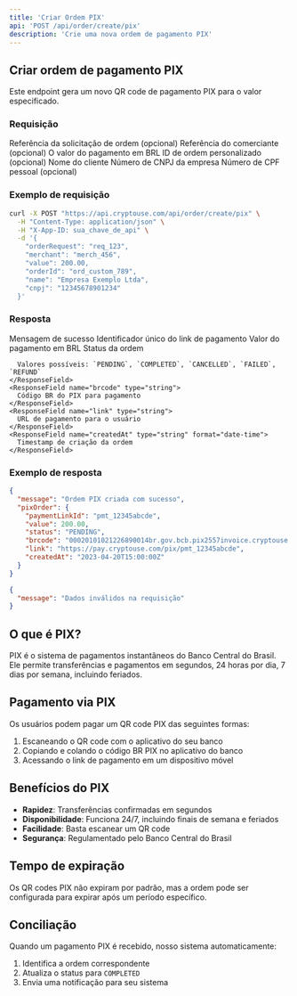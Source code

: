 ```yaml
---
title: 'Criar Ordem PIX'
api: 'POST /api/order/create/pix'
description: 'Crie uma nova ordem de pagamento PIX'
---
```


## Criar ordem de pagamento PIX

Este endpoint gera um novo QR code de pagamento PIX para o valor especificado.

### Requisição

<ParamField body="orderRequest" type="string">
  Referência da solicitação de ordem (opcional)
</ParamField>

<ParamField body="merchant" type="string">
  Referência do comerciante (opcional)
</ParamField>

<ParamField body="value" type="number" required>
  O valor do pagamento em BRL
</ParamField>

<ParamField body="orderId" type="string">
  ID de ordem personalizado (opcional)
</ParamField>

<ParamField body="name" type="string" required>
  Nome do cliente
</ParamField>

<ParamField body="cnpj" type="string">
  Número de CNPJ da empresa
</ParamField>

<ParamField body="cpf" type="string">
  Número de CPF pessoal (opcional)
</ParamField>

### Exemplo de requisição

```bash
curl -X POST "https://api.cryptouse.com/api/order/create/pix" \
  -H "Content-Type: application/json" \
  -H "X-App-ID: sua_chave_de_api" \
  -d '{
    "orderRequest": "req_123",
    "merchant": "merch_456",
    "value": 200.00,
    "orderId": "ord_custom_789",
    "name": "Empresa Exemplo Ltda",
    "cnpj": "12345678901234"
  }'
```

### Resposta

<ResponseField name="message" type="string">
  Mensagem de sucesso
</ResponseField>

<ResponseField name="pixOrder" type="object">
  <Expandable title="Propriedades">
    <ResponseField name="paymentLinkId" type="string">
      Identificador único do link de pagamento
    </ResponseField>
    <ResponseField name="value" type="number">
      Valor do pagamento em BRL
    </ResponseField>
    <ResponseField name="status" type="string">
      Status da ordem
      
      Valores possíveis: `PENDING`, `COMPLETED`, `CANCELLED`, `FAILED`, `REFUND`
    </ResponseField>
    <ResponseField name="brcode" type="string">
      Código BR do PIX para pagamento
    </ResponseField>
    <ResponseField name="link" type="string">
      URL de pagamento para o usuário
    </ResponseField>
    <ResponseField name="createdAt" type="string" format="date-time">
      Timestamp de criação da ordem
    </ResponseField>
  </Expandable>
</ResponseField>

### Exemplo de resposta

<CodeGroup>

```json Sucesso (200)
{
  "message": "Ordem PIX criada com sucesso",
  "pixOrder": {
    "paymentLinkId": "pmt_12345abcde",
    "value": 200.00,
    "status": "PENDING",
    "brcode": "00020101021226890014br.gov.bcb.pix2557invoice.cryptouse.com/pmt_12345abcde5204000053039865802BR5913Empresa PIX6008Sao Paulo62290525pmt_12345abcde1234567890123640230A",
    "link": "https://pay.cryptouse.com/pix/pmt_12345abcde",
    "createdAt": "2023-04-20T15:00:00Z"
  }
}
```

```json Requisição inválida (400)
{
  "message": "Dados inválidos na requisição"
}
```

</CodeGroup>

## O que é PIX?

PIX é o sistema de pagamentos instantâneos do Banco Central do Brasil. Ele permite transferências e pagamentos em segundos, 24 horas por dia, 7 dias por semana, incluindo feriados.

## Pagamento via PIX

Os usuários podem pagar um QR code PIX das seguintes formas:

1. Escaneando o QR code com o aplicativo do seu banco
2. Copiando e colando o código BR PIX no aplicativo do banco
3. Acessando o link de pagamento em um dispositivo móvel

## Benefícios do PIX

- **Rapidez**: Transferências confirmadas em segundos
- **Disponibilidade**: Funciona 24/7, incluindo finais de semana e feriados
- **Facilidade**: Basta escanear um QR code
- **Segurança**: Regulamentado pelo Banco Central do Brasil

## Tempo de expiração

Os QR codes PIX não expiram por padrão, mas a ordem pode ser configurada para expirar após um período específico.

## Conciliação

Quando um pagamento PIX é recebido, nosso sistema automaticamente:

1. Identifica a ordem correspondente
2. Atualiza o status para `COMPLETED`
3. Envia uma notificação para seu sistema 